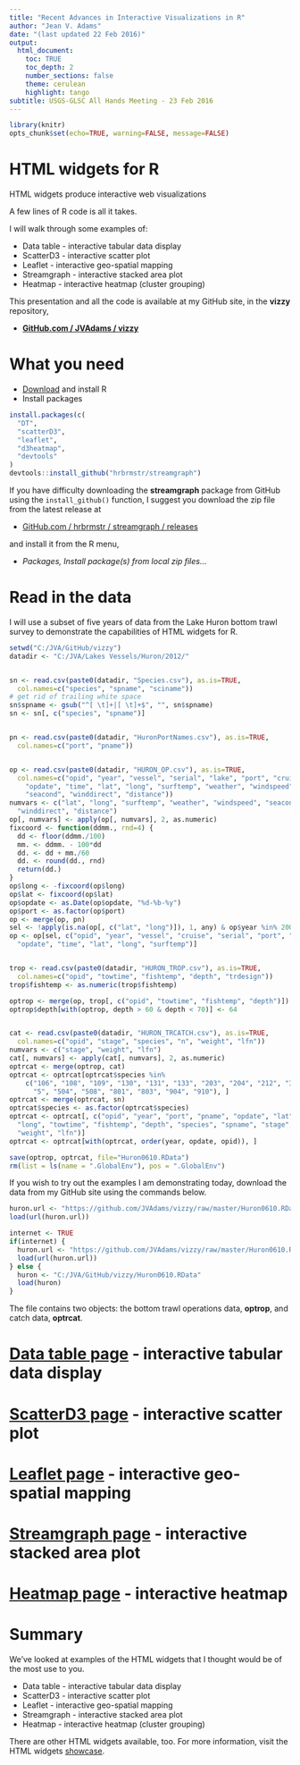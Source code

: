 ```yaml
---
title: "Recent Advances in Interactive Visualizations in R"
author: "Jean V. Adams"
date: "(last updated 22 Feb 2016)"
output:
  html_document:
    toc: TRUE
    toc_depth: 2
    number_sections: false
    theme: cerulean
    highlight: tango
subtitle: USGS-GLSC All Hands Meeting - 23 Feb 2016
---
```


```r
library(knitr) 
opts_chunk$set(echo=TRUE, warning=FALSE, message=FALSE)
```



# HTML widgets for R

HTML widgets produce interactive web visualizations

A few lines of R code is all it takes. 

I will walk through some examples of:

* Data table - interactive tabular data display   
* ScatterD3 - interactive scatter plot  
* Leaflet - interactive geo-spatial mapping  
* Streamgraph - interactive stacked area plot
* Heatmap - interactive heatmap (cluster grouping)  

This presentation and all the code is available at my GitHub site, in the **vizzy** repository,

 * [**GitHub.com / JVAdams / vizzy**](https://github.com/JVAdams/vizzy)



# What you need

* [Download](https://cran.r-project.org/bin/windows/base/R-3.2.3-win.exe) and install R
* Install packages

```r
install.packages(c(
  "DT",
  "scatterD3",
  "leaflet",
  "d3heatmap",
  "devtools"
)
devtools::install_github("hrbrmstr/streamgraph")
```

If you have difficulty downloading the **streamgraph** package from GitHub using the `install_github()` function, I suggest you download the zip file from the latest release at 

* [GitHub.com / hrbrmstr / streamgraph / releases](https://github.com/hrbrmstr/streamgraph/releases)

and install it from the R menu, 

* *Packages, Install package(s) from local zip files...*



# Read in the data

I will use a subset of five years of data from the Lake Huron bottom trawl survey to demonstrate the capabilities of HTML widgets for R.

```r
setwd("C:/JVA/GitHub/vizzy")
datadir <- "C:/JVA/Lakes Vessels/Huron/2012/"


sn <- read.csv(paste0(datadir, "Species.csv"), as.is=TRUE, 
  col.names=c("species", "spname", "sciname"))
# get rid of trailing white space
sn$spname <- gsub("^[ \t]+|[ \t]+$", "", sn$spname)
sn <- sn[, c("species", "spname")]


pn <- read.csv(paste0(datadir, "HuronPortNames.csv"), as.is=TRUE, 
  col.names=c("port", "pname"))


op <- read.csv(paste0(datadir, "HURON_OP.csv"), as.is=TRUE, 
  col.names=c("opid", "year", "vessel", "serial", "lake", "port", "cruise", 
    "opdate", "time", "lat", "long", "surftemp", "weather", "windspeed", 
    "seacond", "winddirect", "distance"))
numvars <- c("lat", "long", "surftemp", "weather", "windspeed", "seacond", 
  "winddirect", "distance")
op[, numvars] <- apply(op[, numvars], 2, as.numeric)
fixcoord <- function(ddmm., rnd=4) {
  dd <- floor(ddmm./100)
  mm. <- ddmm. - 100*dd
  dd. <- dd + mm./60
  dd. <- round(dd., rnd)
  return(dd.)
}
op$long <- -fixcoord(op$long)
op$lat <- fixcoord(op$lat)
op$opdate <- as.Date(op$opdate, "%d-%b-%y")
op$port <- as.factor(op$port)
op <- merge(op, pn)
sel <- !apply(is.na(op[, c("lat", "long")]), 1, any) & op$year %in% 2006:2010
op <- op[sel, c("opid", "year", "vessel", "cruise", "serial", "port", "pname", 
  "opdate", "time", "lat", "long", "surftemp")]


trop <- read.csv(paste0(datadir, "HURON_TROP.csv"), as.is=TRUE, 
  col.names=c("opid", "towtime", "fishtemp", "depth", "trdesign"))
trop$fishtemp <- as.numeric(trop$fishtemp)

optrop <- merge(op, trop[, c("opid", "towtime", "fishtemp", "depth")])
optrop$depth[with(optrop, depth > 60 & depth < 70)] <- 64


cat <- read.csv(paste0(datadir, "HURON_TRCATCH.csv"), as.is=TRUE, 
  col.names=c("opid", "stage", "species", "n", "weight", "lfn"))
numvars <- c("stage", "weight", "lfn")
cat[, numvars] <- apply(cat[, numvars], 2, as.numeric)
optrcat <- merge(optrop, cat)
optrcat <- optrcat[optrcat$species %in% 
    c("106", "108", "109", "130", "131", "133", "203", "204", "212", "307", 
      "5", "504", "508", "801", "803", "904", "910"), ]
optrcat <- merge(optrcat, sn)
optrcat$species <- as.factor(optrcat$species)
optrcat <- optrcat[, c("opid", "year", "port", "pname", "opdate", "lat", 
  "long", "towtime", "fishtemp", "depth", "species", "spname", "stage", "n", 
  "weight", "lfn")]
optrcat <- optrcat[with(optrcat, order(year, opdate, opid)), ]

save(optrop, optrcat, file="Huron0610.RData")
rm(list = ls(name = ".GlobalEnv"), pos = ".GlobalEnv")
```

If you wish to try out the examples I am demonstrating today, download the data from my GitHub site using the commands below.  

```r
huron.url <- "https://github.com/JVAdams/vizzy/raw/master/Huron0610.RData"
load(url(huron.url))
```

```r
internet <- TRUE
if(internet) {
  huron.url <- "https://github.com/JVAdams/vizzy/raw/master/Huron0610.RData"
  load(url(huron.url))
} else {
  huron <- "C:/JVA/GitHub/vizzy/Huron0610.RData"
  load(huron)
}
```

The file contains two objects: the bottom trawl operations data, **optrop**, and catch data, **optrcat**.



# [Data table page](https://rawgit.com/JVAdams/vizzy/master/VisDataTable.html) - interactive tabular data display

# [ScatterD3 page](https://rawgit.com/JVAdams/vizzy/master/VisScatterD3.html) - interactive scatter plot

# [Leaflet page](https://rawgit.com/JVAdams/vizzy/master/VisLeaflet.html) - interactive geo-spatial mapping

# [Streamgraph page](https://rawgit.com/JVAdams/vizzy/master/VisStreamGraph.html) - interactive stacked area plot

# [Heatmap page](https://rawgit.com/JVAdams/vizzy/master/VisHeatMap.html) - interactive heatmap



# Summary

We've looked at examples of the HTML widgets that I thought would be of the most use to you.

* Data table - interactive tabular data display   
* ScatterD3 - interactive scatter plot
* Leaflet - interactive geo-spatial mapping  
* Streamgraph - interactive stacked area plot
* Heatmap - interactive heatmap (cluster grouping)  

There are other HTML widgets available, too.  For more information, visit the HTML widgets [showcase](http://www.htmlwidgets.org/showcase_leaflet.html).

